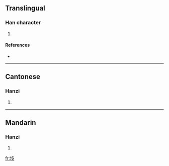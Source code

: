 {{also|埯}}
==Translingual==

===Han character===
{{Han char|rn=32|rad=土|as=06|sn=9|four=4314<sub>4</sub>|canj=土十女 (GJV)}}

# {{defn|Han|sort=土06}}

====References====
* {{Han ref|kx=0228.291|hdz=10442.050|uh=57B5|ud=22453|bh=CE50|bd=52816}}

----

==Cantonese==

===Hanzi===
{{yue-hanzi|jyut=|y=am2, yim2|sim=埯}}

# {{defn|Cantonese}}

----

==Mandarin==

===Hanzi===
{{cmn-hanzi|sim=埯|pin=[[ǎn]] ([[an3]])|wg=an<sup>3</sup>}}

# {{defn|Mandarin}}

[[fr:垵]]